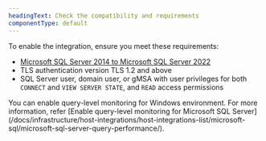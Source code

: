 ```yaml
---
headingText: Check the compatibility and requirements
componentType: default
---
```


To enable the integration, ensure you meet these requirements:

* [Microsoft SQL Server 2014 to Microsoft SQL Server 2022](https://learn.microsoft.com/en-us/troubleshoot/sql/releases/download-and-install-latest-updates)
* TLS authentication version TLS 1.2 and above
* SQL Server user, domain user, or gMSA with user privileges for both `CONNECT` and `VIEW SERVER STATE`, and `READ` access permissions


<Callout variant="tip" title="tip">
    You can enable query-level monitoring for Windows environment. For more information, refer [Enable query-level monitoring for Microsoft SQL Server](/docs/infrastructure/host-integrations/host-integrations-list/microsoft-sql/microsoft-sql-server-query-performance/).
</Callout>
